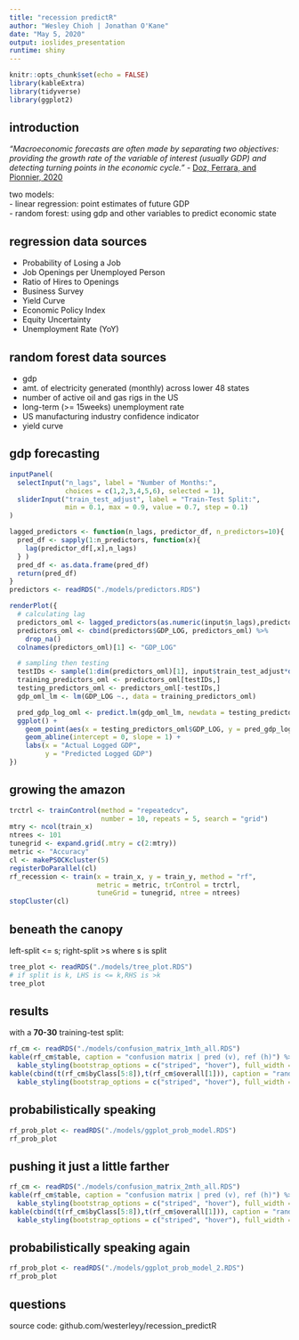 ```yaml
---
title: "recession predictR"
author: "Wesley Chioh | Jonathan O'Kane"
date: "May 5, 2020"
output: ioslides_presentation
runtime: shiny
---
```


```r
knitr::opts_chunk$set(echo = FALSE)
library(kableExtra)
library(tidyverse)
library(ggplot2)
```

## introduction

*"Macroeconomic forecasts are often made by separating two objectives: providing the growth rate of the variable of interest (usually GDP) and detecting turning points in the economic cycle."* - [Doz, Ferrara, and Pionnier, 2020](http://econbrowser.com/archives/2020/04/guest-contribution-business-cycle-dynamics-after-the-great-recession-an-extended-markov-switching-dynamic-factor-model)   
  
two models:  
- linear regression: point estimates of future GDP  
- random forest: using gdp and other variables to predict economic state  
  
## regression data sources  
  
 - Probability of Losing a Job  
 - Job Openings per Unemployed Person  
 - Ratio of Hires to Openings  
 - Business Survey  
 - Yield Curve  
 - Economic Policy Index  
 - Equity Uncertainty  
 - Unemployment Rate (YoY)
  
## random forest data sources  
  
- gdp  
- amt. of electricity generated (monthly) across lower 48 states  
- number of active oil and gas rigs in the US  
- long-term (>= 15weeks) unemployment rate  
- US manufacturing industry confidence indicator  
- yield curve  

## gdp forecasting

```r
inputPanel(
  selectInput("n_lags", label = "Number of Months:",
              choices = c(1,2,3,4,5,6), selected = 1),
  sliderInput("train_test_adjust", label = "Train-Test Split:",
              min = 0.1, max = 0.9, value = 0.7, step = 0.1)
)

lagged_predictors <- function(n_lags, predictor_df, n_predictors=10){
  pred_df <- sapply(1:n_predictors, function(x){
    lag(predictor_df[,x],n_lags)
  } )
  pred_df <- as.data.frame(pred_df)
  return(pred_df)
}
predictors <- readRDS("./models/predictors.RDS")

renderPlot({
  # calculating lag
  predictors_oml <- lagged_predictors(as.numeric(input$n_lags),predictors)
  predictors_oml <- cbind(predictors$GDP_LOG, predictors_oml) %>%
    drop_na()
  colnames(predictors_oml)[1] <- "GDP_LOG"

  # sampling then testing
  testIDs <- sample(1:dim(predictors_oml)[1], input$train_test_adjust*dim(predictors_oml)[1])
  training_predictors_oml <- predictors_oml[testIDs,]
  testing_predictors_oml <- predictors_oml[-testIDs,]
  gdp_oml_lm <- lm(GDP_LOG ~., data = training_predictors_oml)

  pred_gdp_log_oml <- predict.lm(gdp_oml_lm, newdata = testing_predictors_oml)
  ggplot() + 
    geom_point(aes(x = testing_predictors_oml$GDP_LOG, y = pred_gdp_log_oml)) + 
    geom_abline(intercept = 0, slope = 1) + 
    labs(x = "Actual Logged GDP",
         y = "Predicted Logged GDP")
})
```


## growing the amazon  
  
```r
trctrl <- trainControl(method = "repeatedcv", 
                       number = 10, repeats = 5, search = "grid")
mtry <- ncol(train_x)
ntrees <- 101
tunegrid <- expand.grid(.mtry = c(2:mtry))
metric <- "Accuracy"
cl <- makePSOCKcluster(5)
registerDoParallel(cl)
rf_recession <- train(x = train_x, y = train_y, method = "rf", 
                      metric = metric, trControl = trctrl, 
                      tuneGrid = tunegrid, ntree = ntrees)
stopCluster(cl)
```

## beneath the canopy  
left-split <= s; right-split >s where s is split 
```r
tree_plot <- readRDS("./models/tree_plot.RDS")
# if split is k, LHS is <= k,RHS is >k
tree_plot
```


## results
with a **70-30** training-test split:  
  
```r
rf_cm <- readRDS("./models/confusion_matrix_1mth_all.RDS")
kable(rf_cm$table, caption = "confusion matrix | pred (v), ref (h)") %>%
  kable_styling(bootstrap_options = c("striped", "hover"), full_width = T, position = "left")
kable(cbind(t(rf_cm$byClass[5:8]),t(rf_cm$overall[1])), caption = "random forest performance") %>%
  kable_styling(bootstrap_options = c("striped", "hover"), full_width = F, position = "left")
```

## probabilistically speaking

```r
rf_prob_plot <- readRDS("./models/ggplot_prob_model.RDS")
rf_prob_plot
```

## pushing it just a little farther

```r
rf_cm <- readRDS("./models/confusion_matrix_2mth_all.RDS")
kable(rf_cm$table, caption = "confusion matrix | pred (v), ref (h)") %>%
  kable_styling(bootstrap_options = c("striped", "hover"), full_width = T, position = "left")
kable(cbind(t(rf_cm$byClass[5:8]),t(rf_cm$overall[1])), caption = "random forest performance") %>%
  kable_styling(bootstrap_options = c("striped", "hover"), full_width = F, position = "left")
```

## probabilistically speaking again

```r
rf_prob_plot <- readRDS("./models/ggplot_prob_model_2.RDS")
rf_prob_plot
```


## questions  

source code: github.com/westerleyy/recession_predictR
